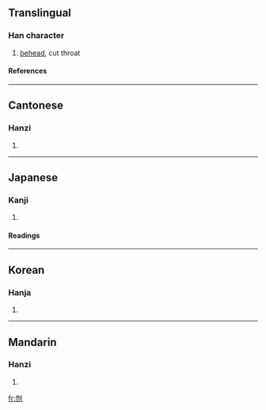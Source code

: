 ==Translingual==

===Han character===
{{Han char|rn=18|rad=刀|as=04|sn=6|four=2220<sub>0</sub>|canj=心竹中弓 (PHLN)}}

# [[behead]], cut throat

====References====
{{Han ref|kx=0137.030|dkj=01879|dj=0308.090|hdz=10327.100|uh=520E|ud=21006|bh=A646|bd=42566}}
----
==Cantonese==
===Hanzi===
{{yue-hanzi|jyut=|y=man5}}
# {{defn|Cantonese}}
----
==Japanese==
===Kanji===
{{ja-kanji|rs=刀06|grade=}}
# {{defn|Japanese}} 
====Readings====
{{ja-readings|on=[[ふん]] (fun), [[ぶん]] (bun)|kun=[[くびはねる]] (kubihaneru)}}
----

==Korean==
===Hanja===
{{ko-hanja|hangeul=문|rv=mun|mr=mun}}
# {{defn|Korean}}
----
==Mandarin==
===Hanzi===
{{cmn-hanzi|pin=[[wěn]] (wen3)|wg=wen<sup>3</sup>}}
# {{defn|Mandarin}}

[[fr:刎]]